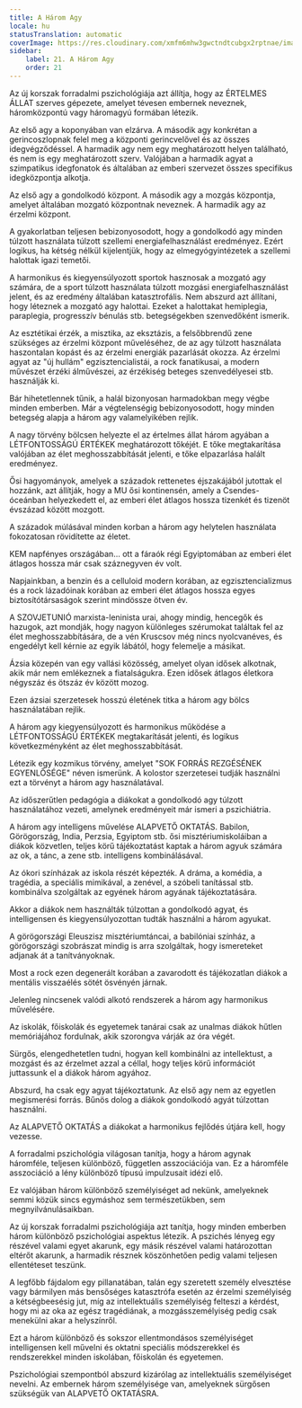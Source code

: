 ```yaml
---
title: A Három Agy
locale: hu
statusTranslation: automatic
coverImage: https://res.cloudinary.com/xmfm6mhw3gwctndtcubgx2rptnae/image/upload/v1740337243/small_cover_educacion_fundamental_a051170f1c.webp
sidebar:
    label: 21. A Három Agy
    order: 21
---
```

Az új korszak forradalmi pszichológiája azt állítja, hogy az ÉRTELMES ÁLLAT szerves gépezete, amelyet tévesen embernek neveznek, háromközpontú vagy háromagyú formában létezik.

Az első agy a koponyában van elzárva. A második agy konkrétan a gerincoszlopnak felel meg a központi gerincvelővel és az összes idegvégződéssel. A harmadik agy nem egy meghatározott helyen található, és nem is egy meghatározott szerv. Valójában a harmadik agyat a szimpatikus idegfonatok és általában az emberi szervezet összes specifikus idegközpontja alkotja.

Az első agy a gondolkodó központ. A második agy a mozgás központja, amelyet általában mozgató központnak neveznek. A harmadik agy az érzelmi központ.

A gyakorlatban teljesen bebizonyosodott, hogy a gondolkodó agy minden túlzott használata túlzott szellemi energiafelhasználást eredményez. Ezért logikus, ha kétség nélkül kijelentjük, hogy az elmegyógyintézetek a szellemi halottak igazi temetői.

A harmonikus és kiegyensúlyozott sportok hasznosak a mozgató agy számára, de a sport túlzott használata túlzott mozgási energiafelhasználást jelent, és az eredmény általában katasztrofális. Nem abszurd azt állítani, hogy léteznek a mozgató agy halottai. Ezeket a halottakat hemiplegia, paraplegia, progresszív bénulás stb. betegségekben szenvedőként ismerik.

Az esztétikai érzék, a misztika, az eksztázis, a felsőbbrendű zene szükséges az érzelmi központ műveléséhez, de az agy túlzott használata haszontalan kopást és az érzelmi energiák pazarlását okozza. Az érzelmi agyat az "új hullám" egzisztencialistái, a rock fanatikusai, a modern művészet érzéki álművészei, az érzékiség beteges szenvedélyesei stb. használják ki.

Bár hihetetlennek tűnik, a halál bizonyosan harmadokban megy végbe minden emberben. Már a végtelenségig bebizonyosodott, hogy minden betegség alapja a három agy valamelyikében rejlik.

A nagy törvény bölcsen helyezte el az értelmes állat három agyában a LÉTFONTOSSÁGÚ ÉRTÉKEK meghatározott tőkéjét. E tőke megtakarítása valójában az élet meghosszabbítását jelenti, e tőke elpazarlása halált eredményez.

Ősi hagyományok, amelyek a századok rettenetes éjszakájából jutottak el hozzánk, azt állítják, hogy a MU ősi kontinensén, amely a Csendes-óceánban helyezkedett el, az emberi élet átlagos hossza tizenkét és tizenöt évszázad között mozgott.

A századok múlásával minden korban a három agy helytelen használata fokozatosan rövidítette az életet.

KEM napfényes országában... ott a fáraók régi Egyiptomában az emberi élet átlagos hossza már csak száznegyven év volt.

Napjainkban, a benzin és a celluloid modern korában, az egzisztencializmus és a rock lázadóinak korában az emberi élet átlagos hossza egyes biztosítótársaságok szerint mindössze ötven év.

A SZOVJETUNIÓ marxista-leninista urai, ahogy mindig, hencegők és hazugok, azt mondják, hogy nagyon különleges szérumokat találtak fel az élet meghosszabbítására, de a vén Kruscsov még nincs nyolcvanéves, és engedélyt kell kérnie az egyik lábától, hogy felemelje a másikat.

Ázsia közepén van egy vallási közösség, amelyet olyan idősek alkotnak, akik már nem emlékeznek a fiatalságukra. Ezen idősek átlagos életkora négyszáz és ötszáz év között mozog.

Ezen ázsiai szerzetesek hosszú életének titka a három agy bölcs használatában rejlik.

A három agy kiegyensúlyozott és harmonikus működése a LÉTFONTOSSÁGÚ ÉRTÉKEK megtakarítását jelenti, és logikus következményként az élet meghosszabbítását.

Létezik egy kozmikus törvény, amelyet "SOK FORRÁS REZGÉSÉNEK EGYENLŐSÉGE" néven ismerünk. A kolostor szerzetesei tudják használni ezt a törvényt a három agy használatával.

Az időszerűtlen pedagógia a diákokat a gondolkodó agy túlzott használatához vezeti, amelynek eredményeit már ismeri a pszichiátria.

A három agy intelligens művelése ALAPVETŐ OKTATÁS. Babilon, Görögország, India, Perzsia, Egyiptom stb. ősi misztériumiskoláiban a diákok közvetlen, teljes körű tájékoztatást kaptak a három agyuk számára az ok, a tánc, a zene stb. intelligens kombinálásával.

Az ókori színházak az iskola részét képezték. A dráma, a komédia, a tragédia, a speciális mimikával, a zenével, a szóbeli tanítással stb. kombinálva szolgáltak az egyének három agyának tájékoztatására.

Akkor a diákok nem használták túlzottan a gondolkodó agyat, és intelligensen és kiegyensúlyozottan tudták használni a három agyukat.

A görögországi Eleuszisz misztériumtáncai, a babilóniai színház, a görögországi szobrászat mindig is arra szolgáltak, hogy ismereteket adjanak át a tanítványoknak.

Most a rock ezen degenerált korában a zavarodott és tájékozatlan diákok a mentális visszaélés sötét ösvényén járnak.

Jelenleg nincsenek valódi alkotó rendszerek a három agy harmonikus művelésére.

Az iskolák, főiskolák és egyetemek tanárai csak az unalmas diákok hűtlen memóriájához fordulnak, akik szorongva várják az óra végét.

Sürgős, elengedhetetlen tudni, hogyan kell kombinálni az intellektust, a mozgást és az érzelmet azzal a céllal, hogy teljes körű információt juttassunk el a diákok három agyához.

Abszurd, ha csak egy agyat tájékoztatunk. Az első agy nem az egyetlen megismerési forrás. Bűnös dolog a diákok gondolkodó agyát túlzottan használni.

Az ALAPVETŐ OKTATÁS a diákokat a harmonikus fejlődés útjára kell, hogy vezesse.

A forradalmi pszichológia világosan tanítja, hogy a három agynak háromféle, teljesen különböző, független asszociációja van. Ez a háromféle asszociáció a lény különböző típusú impulzusait idézi elő.

Ez valójában három különböző személyiséget ad nekünk, amelyeknek semmi közük sincs egymáshoz sem természetükben, sem megnyilvánulásaikban.

Az új korszak forradalmi pszichológiája azt tanítja, hogy minden emberben három különböző pszichológiai aspektus létezik. A pszichés lényeg egy részével valami egyet akarunk, egy másik részével valami határozottan eltérőt akarunk, a harmadik résznek köszönhetően pedig valami teljesen ellentéteset teszünk.

A legfőbb fájdalom egy pillanatában, talán egy szeretett személy elvesztése vagy bármilyen más bensőséges katasztrófa esetén az érzelmi személyiség a kétségbeesésig jut, míg az intellektuális személyiség felteszi a kérdést, hogy mi az oka az egész tragédiának, a mozgásszemélyiség pedig csak menekülni akar a helyszínről.

Ezt a három különböző és sokszor ellentmondásos személyiséget intelligensen kell művelni és oktatni speciális módszerekkel és rendszerekkel minden iskolában, főiskolán és egyetemen.

Pszichológiai szempontból abszurd kizárólag az intellektuális személyiséget nevelni. Az embernek három személyisége van, amelyeknek sürgősen szükségük van ALAPVETŐ OKTATÁSRA.

